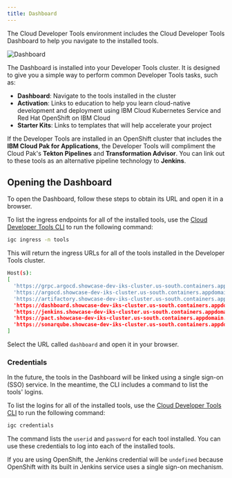 ```yaml
---
title: Dashboard
---
```


<PageDescription>

The Cloud Developer Tools environment includes the Cloud Developer Tools Dashboard to help you navigate to the installed tools.

</PageDescription>

![Dashboard](devcluster.png)

The Dashboard is installed into your Developer Tools cluster. It is designed to give you a simple way 
to perform common Developer Tools tasks, such as:
- **Dashboard**: Navigate to the tools installed in the cluster
- **Activation**: Links to education to help you learn cloud-native development and deployment 
using IBM Cloud Kubernetes Service and Red Hat OpenShift on IBM Cloud
- **Starter Kits**: Links to templates that will help accelerate your project

<InlineNotification>

If the Developer Tools are installed in an OpenShift cluster that includes the **IBM Cloud Pak for Applications**, 
the Developer Tools will compliment the Cloud Pak's **Tekton Pipelines** and **Transformation Advisor**. 
You can link out to these tools as an alternative pipeline technology to **Jenkins**.

</InlineNotification>

## Opening the Dashboard

To open the Dashboard, follow these steps to obtain its URL and open it in a browser.

To list the ingress endpoints for all of the installed tools, 
use the [Cloud Developer Tools CLI](../getting-started/cli) to run the following command:

```bash
igc ingress -n tools
```

This will return the ingress URLs for all of the tools installed in the Developer Tools cluster.

```bash
Host(s):
[
  'https://grpc.argocd.showcase-dev-iks-cluster.us-south.containers.appdomain.cloud',
  'https://argocd.showcase-dev-iks-cluster.us-south.containers.appdomain.cloud',
  'https://artifactory.showcase-dev-iks-cluster.us-south.containers.appdomain.cloud',
  'https://dashboard.showcase-dev-iks-cluster.us-south.containers.appdomain.cloud',
  'https://jenkins.showcase-dev-iks-cluster.us-south.containers.appdomain.cloud',
  'https://pact.showcase-dev-iks-cluster.us-south.containers.appdomain.cloud',
  'https://sonarqube.showcase-dev-iks-cluster.us-south.containers.appdomain.cloud'
]
```

Select the URL called `dashboard` and open it in your browser.


### Credentials

In the future, the tools in the Dashboard will be linked using a single sign-on (SSO) service. 
In the meantime, the CLI includes a command to list the tools' logins.

To list the logins for all of the installed tools, 
use the [Cloud Developer Tools CLI](../getting-started/cli) to run the following command:

```bash
igc credentials
```

The command lists the `userid` and `password` for each tool installed. 
You can use these credentials to log into each of the installed tools.

<InlineNotification>

If you are using OpenShift, the Jenkins credential
will be `undefined` because OpenShift with its built in Jenkins service uses a single sign-on mechanism.

</InlineNotification>
